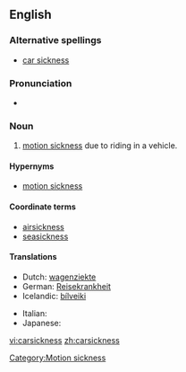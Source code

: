 ==English==

===Alternative spellings===
* [[car sickness]]

===Pronunciation===
* {{IPA|ˈkɑɹ.sɪk.nɛs}}

===Noun===
{{en-noun|-}}

# [[motion sickness]] due to riding in a vehicle.

====Hypernyms====
* [[motion sickness]]

====Coordinate terms====
* [[airsickness]]
* [[seasickness]]

====Translations====
{{trans-top|motion sickness due to riding in a vehicle}}
* Dutch: [[wagenziekte]] {{f}}
* German: [[Reisekrankheit]] {{f}}
* Icelandic: [[bílveiki]] {{f}}
{{trans-mid}}
* Italian: {{t-|it|mal d'auto|m}}
* Japanese: {{t|ja|車酔い|tr=kuruma-yoi}}
{{trans-bottom}}

[[Category:Motion sickness]]

[[vi:carsickness]]
[[zh:carsickness]]